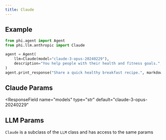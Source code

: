 ```yaml
---
title: Claude
---
```


## Example

<CodeGroup>

```python agent.py
from phi.agent import Agent
from phi.llm.anthropic import Claude

agent = Agent(
    llm=Claude(model="claude-3-opus-20240229"),
    description="You help people with their health and fitness goals.",
)
agent.print_response("Share a quick healthy breakfast recipe.", markdown=True)
```

</CodeGroup>

## Claude Params

<ResponseField name="name" type="str" default="Claude"></ResponseField>
<ResponseField
  name="models"
  type="str"
  default="claude-3-opus-20240229"
></ResponseField>
<ResponseField name="max_tokens" type="int" default="1024"></ResponseField>
<ResponseField name="temperature" type="float"></ResponseField>
<ResponseField name="stop_sequence" type="List[str]"></ResponseField>
<ResponseField name="top_p" type="float"></ResponseField>
<ResponseField name="top_k" type="int"></ResponseField>

<ResponseField name="api_key" type="str"></ResponseField>
<ResponseField name="base_url" type="str"></ResponseField>
<ResponseField name="anthropic_client" type="AnthropicClient"></ResponseField>

## LLM Params

`Claude` is a subclass of the `LLM` class and has access to the same params

<Snippet file="llm-base-reference.mdx" />
